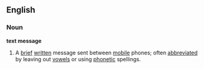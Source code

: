 ==English==

===Noun===
'''text message'''
# A [[brief]] [[written]] message sent between [[mobile]] phones; often [[abbreviated]] by leaving out [[vowels]] or using [[phonetic]] spellings.